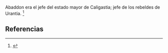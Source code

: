 Abaddon era el jefe del estado mayor de Caligastia; jefe de los rebeldes de Urantia. <ref name="n0">{{lib|LU|53|1|5}}</ref> 

== Referencias ==

<references/>
